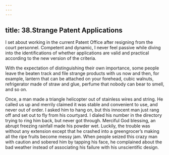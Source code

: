 ```yaml
---
---
---
```

title: 38.Strange Patent Applications
---






I set about working in the current Patent Office after resigning from the court personnel. Competent and dynamic, I never feel passive while diving into the identifications of whether applications are valid and practical according to the new version of the criteria. 

With the expectation of distinguishing their own importance, some people leave the beaten track and file strange products with us now and then, for example, lantern that can be attached on your forehead, cubic walnuts, refrigerator made of straw and glue, perfume that nobody can bear to smell, and so on. 

Once, a man made a triangle helicopter out of stainless wires and string. He called us up and merrily claimed it was stable and convenient to use, and never out of order. I asked him to hang on, but this innocent man just rang off and set out to fly from his courtyard. I dialed his number in the directory trying to ring him back, but never got through. Merciful God blessing, an abrupt freezing rainfall made his powder wet. Luckily, the trouble was without any extension except that he crashed into a greengrocer’s making all the ripe fruits become messy jam. When people seized this crazy man with caution and sobered him by tapping his face, he complained about the bad weather instead of associating his failure with his unscientific design.